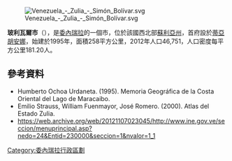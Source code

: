 [[Image:Venezuela_-_Zulia_-_Simón_Bolívar.svg|right]]

'''玻利瓦爾市'''（{{lang-es|Municipio Simón Bolívar}}），是[[委內瑞拉|委內瑞拉]]的一個市，位於該國西北部[[蘇利亞州|蘇利亞州]]，首府設於[[蒂亞胡安娜|蒂亞胡安娜]]，始建於1995年，面積258平方公里，2012年人口46,751，人口密度每平方公里181.20人。

==參考資料==
* Humberto Ochoa Urdaneta. (1995). Memoria Geográfica de la Costa Oriental del Lago de Maracaibo.
* Emilio Strauss, William Fuenmayor, José Romero. (2000). Atlas del Estado Zulia.
* https://web.archive.org/web/20121107023045/http://www.ine.gov.ve/seccion/menuprincipal.asp?nedo=24&Entid=230000&seccion=1&nvalor=1_1


{{Venezuela-geo-stub}}
[[Category:委內瑞拉行政區劃|Category:委內瑞拉行政區劃]]